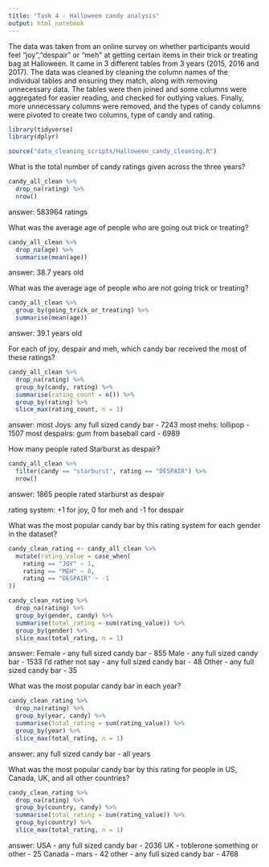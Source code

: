```yaml
---
title: "Task 4 - Halloween candy analysis"
output: html_notebook
---
```


The data was taken from an online survey on whether participants would feel "joy","despair" or "meh" at getting certain items in their trick or treating bag at Halloween. It came in 3 different tables from 3 years (2015, 2016 and 2017). The data was cleaned by cleaning the column names of the individual tables and ensuring they match, along with removing unnecessary data. The tables were then joined and some columns were aggregated for easier reading, and checked for outlying values. Finally, more unnecessary columns were removed, and the types of candy columns were pivoted to create two columns, type of candy and rating.

```r
library(tidyverse)
library(dplyr)

source("data_cleaning_scripts/Halloween_candy_cleaning.R")
```

What is the total number of candy ratings given across the three years?

```r
candy_all_clean %>% 
  drop_na(rating) %>% 
  nrow()
```
answer: 583964 ratings

What was the average age of people who are going out trick or treating?
```r
candy_all_clean %>% 
  drop_na(age) %>% 
  summarise(mean(age))
```
answer: 38.7 years old

What was the average age of people who are not going trick or treating?
```r
candy_all_clean %>% 
  group_by(going_trick_or_treating) %>% 
  summarise(mean(age))
```
answer: 39.1 years old


For each of joy, despair and meh, which candy bar received the most of these ratings?
```r
candy_all_clean %>% 
  drop_na(rating) %>% 
  group_by(candy, rating) %>% 
  summarise(rating_count = n()) %>% 
  group_by(rating) %>% 
  slice_max(rating_count, n = 1)
```
answer: most Joys: any full sized candy bar - 7243
most mehs: lollipop - 1507
most despairs: gum from baseball card - 6989

How many people rated Starburst as despair?
```r
candy_all_clean %>% 
  filter(candy == "starburst", rating == "DESPAIR") %>% 
  nrow()
```
answer: 1865 people rated starburst as despair

rating system: +1 for joy, 0 for meh and -1 for despair 

What was the most popular candy bar by this rating system for each gender in the dataset?

```r
candy_clean_rating <- candy_all_clean %>% 
  mutate(rating_value = case_when(
    rating == "JOY" ~ 1,
    rating == "MEH" ~ 0,
    rating == "DESPAIR" ~ -1
))
```

```r
candy_clean_rating %>%
  drop_na(rating) %>% 
  group_by(gender, candy) %>% 
  summarise(total_rating = sum(rating_value)) %>% 
  group_by(gender) %>% 
  slice_max(total_rating, n = 1)
```
answer:
Female - any full sized candy bar - 855
Male - any full sized candy bar - 1533
I'd rather not say - any full sized candy bar - 48
Other - any full sized candy bar - 35

What was the most popular candy bar in each year?
```r
candy_clean_rating %>%
  drop_na(rating) %>% 
  group_by(year, candy) %>% 
  summarise(total_rating = sum(rating_value)) %>% 
  group_by(year) %>% 
  slice_max(total_rating, n = 1)
```
answer: any full sized candy bar - all years

What was the most popular candy bar by this rating for people in US, Canada, UK, and all other countries?

```r
candy_clean_rating %>%
  drop_na(rating) %>% 
  group_by(country, candy) %>% 
  summarise(total_rating = sum(rating_value)) %>% 
  group_by(country) %>% 
  slice_max(total_rating, n = 1)
```
answer: 
USA - any full sized candy bar - 2036
UK - toblerone something or other - 25
Canada - mars - 42
other - any full sized candy bar - 4768
